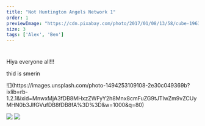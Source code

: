 ```yaml
---
title: "Not Huntington Angels Network 1"
order: 1
previewImage: "https://cdn.pixabay.com/photo/2017/01/08/13/58/cube-1963036__340.jpg"
size: 3
tags: ['Alex', 'Ben']
---
```


# 
Hiya everyone all!!!

thid is smerin

<div class="flex">
![](https://images.unsplash.com/photo-1494253109108-2e30c049369b?ixlib=rb-1.2.1&ixid=MnwxMjA3fDB8MHxzZWFyY2h8Mnx8cmFuZG9tJTIwZm9vZCUyMHN0b3JlfGVufDB8fDB8fA%3D%3D&w=1000&q=80)

 ![](https://cdn.pixabay.com/photo/2017/01/08/13/58/cube-1963036__340.jpg) ![](https://media.moddb.com/images/members/5/4550/4549205/duck.jpg) 

</div>

